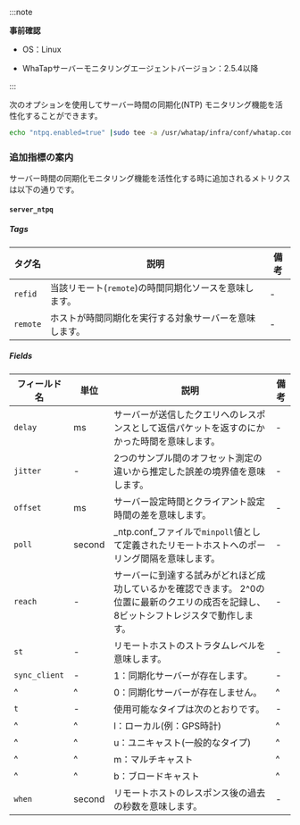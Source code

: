 :::note 

**事前確認**

- OS：Linux 

- WhaTapサーバーモニタリングエージェントバージョン：2.5.4以降

:::

次のオプションを使用してサーバー時間の同期化(NTP) モニタリング機能を活性化することができます。 

```bash
echo "ntpq.enabled=true" |sudo tee -a /usr/whatap/infra/conf/whatap.conf
```

### 追加指標の案内

サーバー時間の同期化モニタリング機能を活性化する時に追加されるメトリクスは以下の通りです。 

#### `server_ntpq`

##### Tags

| タグ名      | 説明                                                  | 備考 |
| -------- | --------------------------------------------------- | -- |
| `refid`  | 当該リモート(`remote`)の時間同期化ソースを意味します。 | -  |
| `remote` | ホストが時間同期化を実行する対象サーバーを意味します。                         | -  |

##### Fields

| フィールド名        | 単位     | 説明                                                                      | 備考 |
| ------------- | ------ | ----------------------------------------------------------------------- | -- |
| `delay`       | ms     | サーバーが送信したクエリへのレスポンスとして返信パケットを返すのにかかった時間を意味します。                          | -  |
| `jitter`      | -      | 2つのサンプル間のオフセット測定の違いから推定した誤差の境界値を意味します。                                  | -  |
| `offset`      | ms     | サーバー設定時間とクライアント設定時間の差を意味します。                                            | -  |
| `poll`        | second | _ntp.conf_ファイルで`minpoll`値として定義されたリモートホストへのポーリング間隔を意味します。                | -  |
| `reach`       | -      | サーバーに到達する試みがどれほど成功しているかを確認できます。 2^0の位置に最新のクエリの成否を記録し、8ビットシフトレジスタで動作します。 | -  |
| `st`          | -      | リモートホストのストラタムレベルを意味します。                                                 | -  |
| `sync_client` | -      | 1：同期化サーバーが存在します。                                                        | -  |
| ^             | ^      | 0：同期化サーバーが存在しません。                                                       | ^  |
| `t`           | -      | 使用可能なタイプは次のとおりです。                                                       | -  |
| ^             | ^      | l：ローカル(例：GPS時計)                                      | ^  |
| ^             | ^      | u：ユニキャスト(一般的なタイプ)                                    | ^  |
| ^             | ^      | m：マルチキャスト                                                               | ^  |
| ^             | ^      | b：ブロードキャスト                                                              | ^  |
| `when`        | second | リモートホストのレスポンス後の過去の秒数を意味します。                                             | -  |
